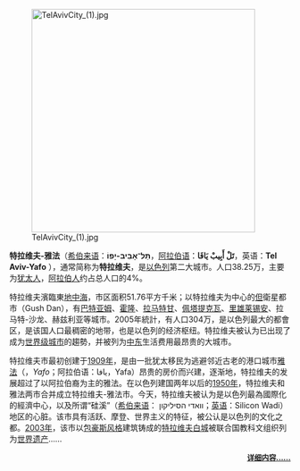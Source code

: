 [[File:TelAvivCity_(1).jpg|400px]]

'''特拉维夫-雅法'''（[[希伯来语|希伯来语]]：''' תֵּל־אָבִיב-יָפוֹ'''，[[阿拉伯语|阿拉伯语]]：'''تَلْ أَبِيبْ يَافَا'''，英语：'''Tel Aviv-Yafo''' ），通常简称为'''特拉维夫'''，是[[以色列|以色列]]第二大城市。人口38.25万，主要为[[犹太人|犹太人]]，[[阿拉伯人|阿拉伯人]]约占总人口的4%。

特拉维夫濱臨東[[地中海|地中海]]，市区面积51.76平方千米；以特拉维夫为中心的[[但|但]]衛星都市（Gush Dan），有[[巴特亚姆|巴特亚姆]]、[[霍隆|霍隆]]、[[拉马特甘|拉马特甘]]、[[佩塔提克瓦|佩塔提克瓦]]、[[里雄莱锡安|里雄莱锡安]]、拉马特-沙龙、赫兹利亚等城市。2005年統計，有人口304万，是以色列最大的都會区，是该国人口最稠密的地带，也是以色列的经济枢纽。特拉维夫被认为已出现了成为[[全球城市|世界级城市]]的趨勢，并被列为[[中东|中东]]生活费用最昂贵的大城市。

特拉维夫市最初创建于[[1909年|1909年]]，是由一批犹太移民为逃避邻近古老的港口城市[[雅法|雅法]]（{{lang-he|יפו}}，''Yafo''；阿拉伯语：يافا，Yafa）昂贵的房价而兴建，逐渐地，特拉维夫的发展超过了以阿拉伯裔为主的雅法。在以色列建国两年以后的[[1950年|1950年]]，特拉维夫和雅法两市合并成立特拉维夫-雅法市。今天，特拉维夫被认为是以色列最為國際化的經濟中心，以及所谓“硅溪”（[[希伯来语|希伯来语]]： וואדי הסיליקון‎；[[英语|英语]]：Silicon Wadi）地区的心脏。该市具有活跃、摩登、世界主义的特征，被公认是以色列的文化之都。[[2003年|2003年]]，该市以[[包豪斯风格|包豪斯风格]]建筑铸成的[[特拉维夫白城|特拉维夫白城]]被联合国教科文组织列为[[世界遗产|世界遗产]]……

<div align="right" style="font-size:small;">
'''[[特拉维夫|详细内容……]]'''
</div>